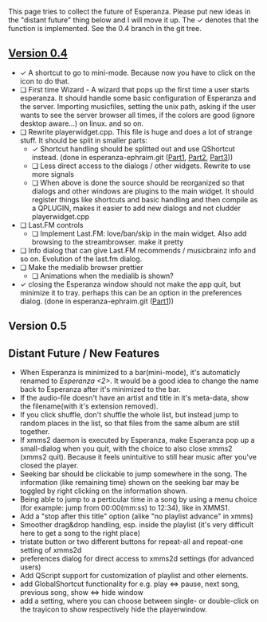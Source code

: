 This page tries to collect the future of Esperanza. Please put new ideas in the "distant future" thing below and I will move it up. The &#10003; denotes that the function is implemented. See the 0.4 branch in the git tree.

== [http://git.xmms.se/?p=esperanza.git;a=shortlog;h=0.4 Version 0.4] ==
* &#10003; A shortcut to go to mini-mode. Because now you have to click on the icon to do that.
* &#10063; First time Wizard - A wizard that pops up the first time a user starts esperanza. It should handle some basic configuration of Esperanza and the server. Importing musicfiles, setting the unix path, asking if the user wants to see the server browser all times, if the colors are good (ignore desktop aware...) on linux. and so on.
* &#10063; Rewrite playerwidget.cpp. This file is huge and does a lot of strange stuff. It should be split in smaller parts:
** &#10003; Shortcut handling should be splitted out and use QShortcut instead. (done in esperanza-ephraim.git ([http://git.xmms.se/?p=esperanza-ephraim.git;a=commit;h=9a400e38b5eb6065fbda405d11da01814389bee6 Part1], [http://git.xmms.se/?p=esperanza-ephraim.git;a=commit;h=b9076d772492eae65984e7c8897141c3ce6519bc Part2], [http://git.xmms.se/?p=esperanza-ephraim.git;a=commit;h=9ae5a266e836b64e721c292eeaf03f12660e815e Part3]))
** &#10063; Less direct access to the dialogs / other widgets. Rewrite to use more signals
** &#10063; When above is done the source should be reorganized so that dialogs and other windows are plugins to the main widget. It should register things like shortcuts and basic handling and then compile as a QPLUGIN, makes it easier to add new dialogs and not cludder playerwidget.cpp
* &#10063; Last.FM controls
** &#10063; Implement Last.FM: love/ban/skip in the main widget. Also add browsing to the streambrowser. make it pretty
* &#10063; Info dialog that can give Last.FM recommends / musicbrainz info and so on. Evolution of the last.fm dialog.
* &#10063; Make the medialib browser prettier
** &#10063; Animations when the medialib is shown?
* &#10003; closing the Esperanza window should not make the app quit, but minimize it to tray. perhaps this can be an option in the preferences dialog. (done in esperanza-ephraim.git ([http://git.xmms.se/?p=esperanza-ephraim.git;a=commit;h=79ff3476f2db8f0be4163a5f02f5588323e36673 Part1]))

== Version 0.5 ==


== Distant Future / New Features ==
* When Esperanza is minimized to a bar(mini-mode), it's automaticly renamed to ''Esperanza <2>''. It would be a good idea to change the name back to Esperanza  after it's minimized to the bar.
* If the audio-file doesn't have an artist and title in it's meta-data, show the filename(with it's extension removed).
* If you click shuffle, don't shuffle the whole list, but instead jump to random places in the list, so that files from the same album are still together.
* If xmms2 daemon is executed by Esperanza, make Esperanza pop up a small-dialog when you quit, with the choice to also close xmms2 (xmms2 quit). Because it feels unintuitive to still hear music after you've closed the player.
* Seeking bar should be clickable to jump somewhere in the song. The information (like remaining time) shown on the seeking bar may be toggled by right clicking on the information shown.
* Being able to jump to a perticular time in a song by using a menu choice (for example: jump from 00:00(mm:ss) to 12:34), like in XMMS1.
* Add a "stop after this title" option (alike "no playlist advance" in xmms)
* Smoother drag&drop handling, esp. inside the playlist (it's very difficult here to get a song to the right place)
* tristate button or two different buttons for repeat-all and repeat-one setting of xmms2d
* preferences dialog for direct access to xmms2d settings (for advanced users)
* Add QScript support for customization of playlist and other elements.
* add GlobalShortcut functionality for e.g. play <=> pause, next song, previous song, show <=> hide window
* add a setting, where you can choose between single- or double-click on the trayicon to show respectively hide the playerwindow.